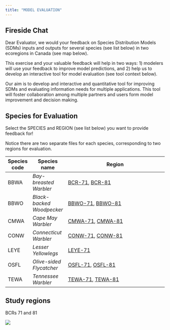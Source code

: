 ```yaml
---
title: "MODEL EVALUATION"
---
```


## Fireside Chat

Dear Evaluator, we would your feedback on Species Distribution Models (SDMs) inputs and outputs for several species (see list below) in two ecoregions in Canada (see map below).

This exercise and your valuable feedback will help in two ways: 1) modelers will use your feedback to improve model predictions, and 2) help us to develop an interactive tool for model evaluation (see tool context below).

Our aim is to develop and interactive and quantitative tool for improving SDMs and evaluating information needs for multiple applications. This tool will foster collaboration among multiple partners and users form model improvement and decision making.

## Species for Evaluation

Select the SPECIES and REGION (see list below) you want to provide feedback for!

Notice there are two separate files for each species, corresponding to two regions for evaluation.

| Species code | Species name              | Region                                                                                                                         |
|--------------|---------------------------|--------------------------------------------------------------------------------------------------------------------------------|
| BBWA         | *Bay-breasted Warbler*    | [BCR-71](BBWA_can71.html){target="_blank"}, [BCR-81](BBWA_can81.html){target="_blank"}                                         |
| BBWO         | *Black-backed Woodpecker* | [BBWO-71](BBWO_can71.html){target="_blank"}, [BBWO-81](BBWO_can81.html){target="_blank"}                                       |
| CMWA         | *Cape May Warbler*        | [CMWA-71](CMWA_can71.html){target="_blank"}, [CMWA-81](CMWA_can81.html){target="_blank"}                                       |
| CONW         | *Connecticut Warbler*     | [CONW-71](CONW_can71.html){target="_blank"}, [CONW-81](CONW_can81.html){target="_blank"}                                       |
| LEYE         | *Lesser Yellowlegs*       | [LEYE-71](LEYE_can71.html){target="_blank"}                                                                                    |
| OSFL         | *Olive-sided Flycatcher*  | [OSFL-71](OSFL_can71.html){target="_blank"}, [OSFL](OSFL_can81.html)[-](OSFL_can81.html){target="_blank"}[81](OSFL_can81.html) |
| TEWA         | *Tennessee Warbler*       | [TEWA-71](TEWA_can71.html){target="_blank"}, [TEWA-81](TEWA_can81.html){target="_blank"}                                       |

## Study regions

BCRs 71 and 81

![](data/BCRupdatesBAM.png)
